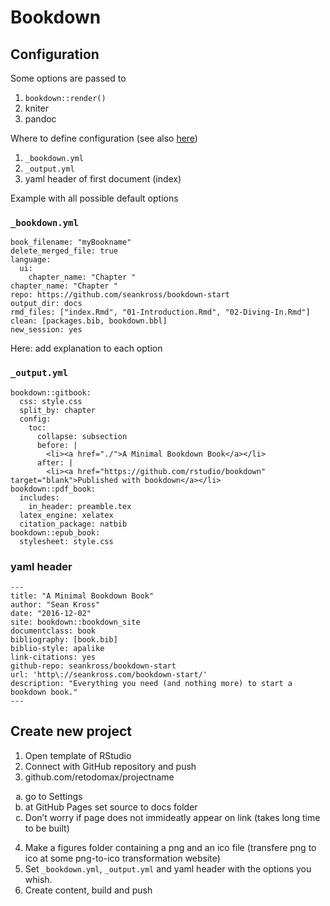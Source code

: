 # Bookdown

## Configuration

Some options are passed to

1) `bookdown::render()`
1) kniter
2) pandoc


Where to define configuration (see also [here](https://stackoverflow.com/questions/51424537/whats-the-difference-between-bookdown-yml-output-yml-and-yaml-header-of))

1) `_bookdown.yml`
2) `_output.yml`
3) yaml header of first document (index)


Example with all possible default options

### `_bookdown.yml`
```
book_filename: "myBookname"
delete_merged_file: true
language:
  ui:
    chapter_name: "Chapter "
chapter_name: "Chapter "
repo: https://github.com/seankross/bookdown-start
output_dir: docs
rmd_files: ["index.Rmd", "01-Introduction.Rmd", "02-Diving-In.Rmd"]
clean: [packages.bib, bookdown.bbl]
new_session: yes
```

Here: add explanation to each option


### `_output.yml`

```
bookdown::gitbook:
  css: style.css
  split_by: chapter
  config:
    toc:
      collapse: subsection
      before: |
        <li><a href="./">A Minimal Bookdown Book</a></li>
      after: |
        <li><a href="https://github.com/rstudio/bookdown" target="blank">Published with bookdown</a></li>
bookdown::pdf_book:
  includes:
    in_header: preamble.tex
  latex_engine: xelatex
  citation_package: natbib
bookdown::epub_book:
  stylesheet: style.css
```



### yaml header

```
---
title: "A Minimal Bookdown Book"
author: "Sean Kross"
date: "2016-12-02"
site: bookdown::bookdown_site
documentclass: book
bibliography: [book.bib]
biblio-style: apalike
link-citations: yes
github-repo: seankross/bookdown-start
url: 'http\://seankross.com/bookdown-start/'
description: "Everything you need (and nothing more) to start a bookdown book."
---
```


## Create new project

1. Open template of RStudio
2. Connect with GitHub repository and push
3. github.com/retodomax/projectname
  a. go to Settings
  b. at GitHub Pages set source to docs folder
  c. Don't worry if page does not immideatly appear on link (takes long time to be built)
4. Make a figures folder containing a png and an ico file (transfere png to ico at some png-to-ico transformation website)
5. Set `_bookdown.yml`, `_output.yml` and yaml header with the options you whish.
6. Create content, build and push
